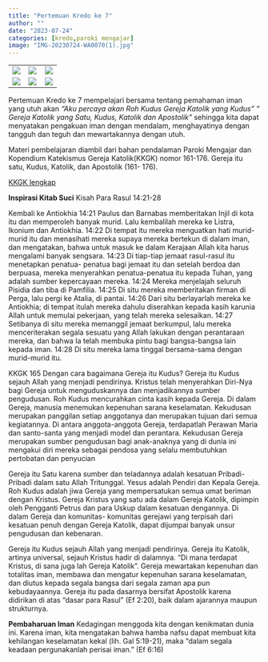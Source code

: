 ```yaml
---
title: "Pertemuan Kredo ke 7"
author: ""
date: "2023-07-24"
categories: [kredo,paroki mengajar]
image: "IMG-20230724-WA0070(1).jpg"
---
```


|                                               |                                               |                                               |
|------------------------|------------------------|------------------------|
| ![](/posts/kredo7/IMG-20230724-WA0038.jpg)    | ![](/posts/kredo7/IMG-20230724-WA0039.jpg)    | ![](/posts/kredo7/IMG-20230724-WA0040.jpg)    |
| ![](/posts/kredo7/IMG-20230724-WA0041(1).jpg) | ![](/posts/kredo7/IMG-20230724-WA0047(2).jpg) | ![](/posts/kredo7/IMG-20230724-WA0048(1).jpg) |

Pertemuan Kredo ke 7 mempelajari bersama tentang pemahaman iman yang utuh akan *"Aku percaya akan Roh Kudus Gereja Katolik yang Kudus" " Gereja Katolik yang Satu, Kudus, Katolik dan Apostolik"* sehingga kita dapat menyatakan pengakuan iman dengan mendalam, menghayatinya dengan tangguh dan teguh dan mewartakannya dengan utuh.

Materi pembelajaran diambil dari bahan pendalaman Paroki Mengajar dan Kopendium Katekismus Gereja Katolik(KKGK) nomor 161-176. Gereja itu satu, Kudus, Katolik, dan Apostolik (161- 176).

[KKGK lengkap](/posts/KompendiumKatekismus.pdf)

**Inspirasi Kitab Suci** Kisah Para Rasul 14:21-28

Kembali ke Antiokhia 14:21 Paulus dan Barnabas memberitakan Injil di kota itu dan memperoleh banyak murid. Lalu kembalilah mereka ke Listra, Ikonium dan Antiokhia. 14:22 Di tempat itu mereka menguatkan hati murid-murid itu dan menasihati mereka supaya mereka bertekun di dalam iman, dan mengatakan, bahwa untuk masuk ke dalam Kerajaan Allah kita harus mengalami banyak sengsara. 14:23 Di tiap-tiap jemaat rasul-rasul itu menetapkan penatua- penatua bagi jemaat itu dan setelah berdoa dan berpuasa, mereka menyerahkan penatua-penatua itu kepada Tuhan, yang adalah sumber kepercayaan mereka. 14:24 Mereka menjelajah seluruh Pisidia dan tiba di Pamfilia. 14:25 Di situ mereka memberitakan firman di Perga, lalu pergi ke Atalia, di pantai. 14:26 Dari situ berlayarlah mereka ke Antiokhia; di tempat itulah mereka dahulu diserahkan kepada kasih karunia Allah untuk memulai pekerjaan, yang telah mereka selesaikan. 14:27 Setibanya di situ mereka memanggil jemaat berkumpul, lalu mereka menceriterakan segala sesuatu yang Allah lakukan dengan perantaraan mereka, dan bahwa Ia telah membuka pintu bagi bangsa-bangsa lain kepada iman. 14:28 Di situ mereka lama tinggal bersama-sama dengan murid-murid itu.

KKGK 165 Dengan cara bagaimana Gereja itu Kudus? Gereja itu Kudus sejauh Allah yang menjadi pendirinya. Kristus telah menyerahkan Diri-Nya bagi Gereja untuk menguduskannya dan menjadikannya sumber pengudusan. Roh Kudus mencurahkan cinta kasih kepada Gereja. Di dalam Gereja, manusia menemukan kepenuhan sarana keselamatan. Kekudusan merupakan panggilan setiap anggotanya dan merupakan tujuan dari semua kegiatannya. Di antara anggota-anggota Gereja, terdapatlah Perawan Maria dan santo-santa yang menjadi model dan perantara. Kekudusan Gereja merupakan sumber pengudusan bagi anak-anaknya yang di dunia ini mengakui diri mereka sebagai pendosa yang selalu membutuhkan pertobatan dan penyucian

Gereja itu Satu karena sumber dan teladannya adalah kesatuan Pribadi-Pribadi dalam satu Allah Tritunggal. Yesus adalah Pendiri dan Kepala Gereja. Roh Kudus adalah jiwa Gereja yang mempersatukan semua umat beriman dengan Kristus. Gereja Kristus yang satu ada dalam Gereja Katolik, dipimpin oleh Pengganti Petrus dan para Uskup dalam kesatuan dengannya. Di dalam Gereja dan komunitas- komunitas gerejawi yang terpisah dari kesatuan penuh dengan Gereja Katolik, dapat dijumpai banyak unsur pengudusan dan kebenaran.

Gereja itu Kudus sejauh Allah yang menjadi pendirinya. Gereja itu Katolik, artinya universal, sejauh Kristus hadir di dalamnya. "Di mana terdapat Kristus, di sana juga lah Gereja Katolik". Gereja mewartakan kepenuhan dan totalitas iman, membawa dan mengatur kepenuhan sarana keselamatan, dan diutus kepada segala bangsa dari segala zaman apa pun kebudayaannya. Gereja itu pada dasarnya bersifat Apostolik karena didirikan di atas "dasar para Rasul" (Ef 2:20), baik dalam ajarannya maupun strukturnya.

**Pembaharuan Iman** Kedagingan menggoda kita dengan kenikmatan dunia ini. Karena iman, kita mengatakan bahwa hamba nafsu dapat membuat kita kehilangan keselamatan kekal (lih. Gal 5:19-21), maka "dalam segala keadaan pergunakanlah perisai iman." (Ef 6:16)
